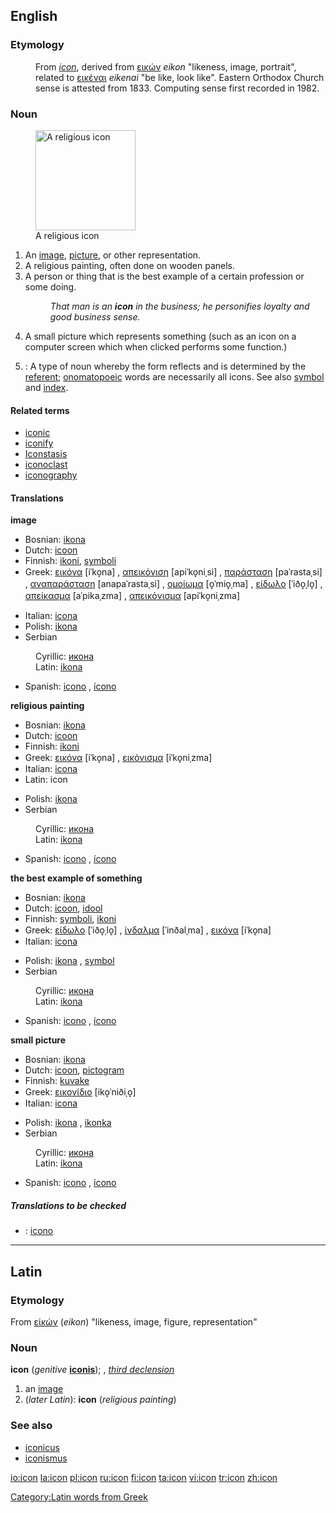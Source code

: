 {{wikipedia}}
==English==

===Etymology===
:From {{L.}} ''[[icon#Latin|icon]]'', derived from {{Gr.}} [[εικών]] ''eikon'' "likeness, image, portrait", related to [[εικέναι]] ''eikenai'' "be like, look like". Eastern Orthodox Church sense is attested from 1833. Computing sense first recorded in 1982.

===Noun===
{{en-noun}}
[[Image:Cyril_Methodius25K.jpg|right|thumb|160px|A religious icon]]

# An [[image]], [[picture]], or other representation.
# A religious painting, often done on wooden panels.
# A person or thing that is the best example of a certain profession or some doing.
#:''That man is an '''icon''' in the business; he personifies loyalty and good business sense.''
# A small picture which represents something (such as an icon on a computer screen which when clicked performs some function.)
# {{linguistics}}: A type of noun whereby the form reflects and is determined by the [[referent]]; [[onomatopoeic]] words are necessarily all icons.  See also [[symbol]] and [[index]].

====Related terms====
*[[iconic]]
*[[iconify]]
*[[Iconstasis]]
*[[iconoclast]]
*[[iconography]]

====Translations====
'''image'''
{{top}}
*Bosnian: [[ikona#Bosnian|ikona]] {{f}}
*Dutch: [[icoon]] {{n}}
*Finnish: [[ikoni]], [[symboli]]
*Greek: [[εικόνα]] [iˈko̞na] {{f}}, [[απεικόνιση]] [apiˈko̞niˌsi] {{f}}, [[παράσταση]] [paˈrastaˌsi] {{f}}, [[αναπαράσταση]] [anapaˈrastaˌsi] {{f}}, [[ομοίωμα]] [o̞ˈmio̞ˌma] {{n}}, [[είδωλο]] [ˈiðo̞ˌlo̞] {{n}}, [[απείκασμα]] [aˈpikaˌzma] {{n}}, [[απεικόνισμα]] [apiˈko̞niˌzma] {{n}}
{{mid}}
*Italian: [[icona]] {{f}}
*Polish: [[ikona]] {{f}}
*Serbian
:Cyrillic: [[икона#Serbian|икона]] {{f}}
:Latin: [[ikona#Serbian|ikona]] {{f}}
*Spanish: [[icono]] {{m}}, [[ícono]] {{m}}
{{bottom}}

'''religious painting'''
{{top}}
*Bosnian: [[ikona#Bosnian|ikona]] {{f}}
*Dutch: [[icoon]] {{n}}
*Finnish: [[ikoni]]
*Greek: [[εικόνα]] [iˈko̞na] {{f}}, [[εικόνισμα]] [iˈko̞niˌzma] {{n}}
*Italian: [[icona]] {{f}}
*Latin: icon {{f}}
{{mid}}
*Polish: [[ikona]] {{f}}
*Serbian
:Cyrillic: [[икона#Serbian|икона]] {{f}}
:Latin: [[ikona#Serbian|ikona]] {{f}}
*Spanish: [[icono]] {{m}}, [[ícono]] {{m}}
{{bottom}}

'''the best example of something'''
{{top}}
*Bosnian: [[ikona#Bosnian|ikona]] {{f}}
*Dutch: [[icoon]], [[idool]] {{n}}
*Finnish: [[symboli]], [[ikoni]]
*Greek: [[είδωλο]] [ˈiðo̞ˌlo̞] {{n}}, [[ίνδαλμα]] [ˈinðalˌma] {{n}}, [[εικόνα]] [iˈko̞na] {{f}}
*Italian: [[icona]] {{f}}
{{mid}}
*Polish: [[ikona]] {{f}}, [[symbol]] {{m}}
*Serbian
:Cyrillic: [[икона#Serbian|икона]] {{f}}
:Latin: [[ikona#Serbian|ikona]] {{f}}
*Spanish: [[icono]] {{m}}, [[ícono]] {{m}}
{{bottom}}

'''small picture'''
{{top}}
*Bosnian: [[ikona#Bosnian|ikona]] {{f}}
*Dutch: [[icoon]], [[pictogram]] {{n}}
*Finnish: [[kuvake]]
*Greek: [[εικονίδιο]] [iko̞ˈniðiˌo̞] {{n}}
*Italian: [[icona]] {{f}}
{{mid}}
*Polish: [[ikona]] {{f}}, [[ikonka]] {{f}}
*Serbian
:Cyrillic: [[икона#Serbian|икона]] {{f}}
:Latin: [[ikona#Serbian|ikona]] {{f}}
*Spanish: [[icono]] {{m}}, [[ícono]] {{m}}
{{bottom}}

=====Translations to be checked=====
{{checktrans}}
*{{ttbc|Interlingua}}: [[icono]]

----

==Latin==

===Etymology===
From {{Gr.}} [[εἰκών]] (''eikon'') "likeness, image, figure, representation"

===Noun===
'''icon''' (''genitive'' '''[[iconis]]'''); {{f}}, ''[[Wiktionary Appendix:Latin third declension|third declension]]''

# an [[image]]
# (''later Latin''): '''icon''' (''religious painting'')

===See also===
*[[iconicus]]
*[[iconismus]]

[[Category:Latin words from Greek]]

[[io:icon]]
[[la:icon]]
[[pl:icon]]
[[ru:icon]]
[[fi:icon]]
[[ta:icon]]
[[vi:icon]]
[[tr:icon]]
[[zh:icon]]